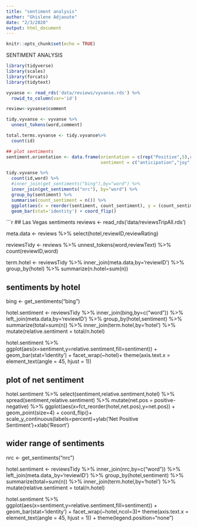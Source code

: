 ```yaml
---
title: "sentiment analysis"
author: "Ghislene Adjaoute"
date: "2/3/2020"
output: html_document
---
```


```r
knitr::opts_chunk$set(echo = TRUE)
```


SENTIMENT ANALYSIS
```r
library(tidyverse)
library(scales)
library(forcats)
library(tidytext)
```

```r
vyvanse <- read_rds('data/reviews/vyvanse.rds') %>%
  rowid_to_column(var='id')
```

```r
review<-vyvanse$comment
```

```r
tidy.vyvanse <- vyvanse %>%
  unnest_tokens(word,comment) 
```


```r
total.terms.vyvanse <- tidy.vyvanse%>%
  count(id)
```

```r
## plot sentiments
sentiment.orientation <- data.frame(orientation = c(rep("Positive",5),rep("Negative",5)),
                                    sentiment = c("anticipation","joy","positive","trust","surprise","anger","disgust","fear","negative","sadness"))

```

```r
tidy.vyvanse %>%
  count(id,word) %>%
  #inner_join(get_sentiments("bing"),by="word") %>%
  inner_join(get_sentiments("nrc"), by="word") %>%
  group_by(sentiment) %>%
  summarise(count_sentiment = n()) %>%
  ggplot(aes(x = reorder(sentiment, count_sentiment), y = (count_sentiment))) + 
  geom_bar(stat='identity') + coord_flip()

```

```r
## Las Vegas sentiments 
reviews <- read_rds('data/reviewsTripAll.rds')

meta.data <- reviews %>%
  select(hotel,reviewID,reviewRating)

reviewsTidy <- reviews %>%
  unnest_tokens(word,reviewText) %>%
  count(reviewID,word)

term.hotel <- reviewsTidy %>%
  inner_join(meta.data,by='reviewID') %>%
  group_by(hotel) %>%
  summarize(n.hotel=sum(n)) 

## sentiments by hotel 

bing <- get_sentiments("bing") 

hotel.sentiment <- reviewsTidy %>%
  inner_join(bing,by=c("word")) %>%
  left_join(meta.data,by='reviewID') %>%
  group_by(hotel,sentiment) %>%
  summarize(total=sum(n)) %>%
  inner_join(term.hotel,by='hotel') %>%
  mutate(relative.sentiment = total/n.hotel)


hotel.sentiment %>%
  ggplot(aes(x=sentiment,y=relative.sentiment,fill=sentiment)) + geom_bar(stat='identity') + 
  facet_wrap(~hotel)+ theme(axis.text.x = element_text(angle = 45, hjust = 1))


## plot of net sentiment
hotel.sentiment %>%
  select(sentiment,relative.sentiment,hotel) %>%
  spread(sentiment,relative.sentiment) %>%
  mutate(net.pos = positive-negative) %>%
  ggplot(aes(x=fct_reorder(hotel,net.pos),y=net.pos)) + geom_point(size=4) + coord_flip()+
  scale_y_continuous(labels=percent)+ylab('Net Positive Sentiment')+xlab('Resort')


## wider range of sentiments
nrc <- get_sentiments("nrc")

hotel.sentiment <- reviewsTidy %>%
  inner_join(nrc,by=c("word")) %>%
  left_join(meta.data,,by='reviewID') %>%
  group_by(hotel,sentiment) %>%
  summarize(total=sum(n)) %>%
  inner_join(term.hotel,by='hotel') %>%
  mutate(relative.sentiment = total/n.hotel)


hotel.sentiment %>%
  ggplot(aes(x=sentiment,y=relative.sentiment,fill=sentiment)) + geom_bar(stat='identity') + 
  facet_wrap(~hotel,ncol=3)+ theme(axis.text.x = element_text(angle = 45, hjust = 1)) + 
  theme(legend.position="none")









